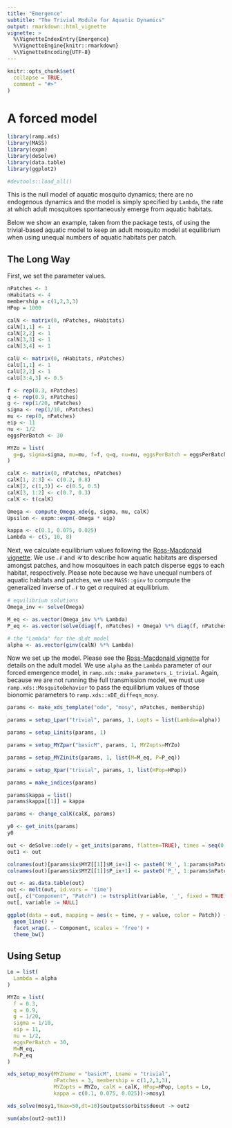 ```yaml
---
title: "Emergence"
subtitle: "The Trivial Module for Aquatic Dynamics"
output: rmarkdown::html_vignette
vignette: >
  %\VignetteIndexEntry{Emergence}
  %\VignetteEngine{knitr::rmarkdown}
  %\VignetteEncoding{UTF-8}
---
```


```r
knitr::opts_chunk$set(
  collapse = TRUE,
  comment = "#>"
)
```

# A forced model 

```r
library(ramp.xds)
library(MASS)
library(expm)
library(deSolve)
library(data.table)
library(ggplot2)
```


```r
#devtools::load_all()
``` 
 
This is the null model of aquatic mosquito dynamics; there are no endogenous dynamics
and the model is simply specified by `Lambda`, the rate at which adult mosquitoes
spontaneously emerge from aquatic habitats.

Below we show an example, taken from the package tests, of using the trivial-based
aquatic model to keep an adult mosquito model at equilibrium when using unequal numbers
of aquatic habitats per patch.

## The Long Way 

First, we set the parameter values. 

```r
nPatches <- 3
nHabitats <- 4
membership = c(1,2,3,3)
HPop = 1000
```


```r
calN <- matrix(0, nPatches, nHabitats)
calN[1,1] <- 1
calN[2,2] <- 1
calN[3,3] <- 1
calN[3,4] <- 1

calU <- matrix(0, nHabitats, nPatches)
calU[1,1] <- 1
calU[2,2] <- 1
calU[3:4,3] <- 0.5
```


```r
f <- rep(0.3, nPatches)
q <- rep(0.9, nPatches)
g <- rep(1/20, nPatches)
sigma <- rep(1/10, nPatches)
mu <- rep(0, nPatches) 
eip <- 11
nu <- 1/2
eggsPerBatch <- 30
```

```r
MYZo = list(
  g=g, sigma=sigma, mu=mu, f=f, q=q, nu=nu, eggsPerBatch = eggsPerBatch
)
```


```r
calK <- matrix(0, nPatches, nPatches)
calK[1, 2:3] <- c(0.2, 0.8)
calK[2, c(1,3)] <- c(0.5, 0.5)
calK[3, 1:2] <- c(0.7, 0.3)
calK <- t(calK)

Omega <- compute_Omega_xde(g, sigma, mu, calK)
Upsilon <- expm::expm(-Omega * eip)

kappa <- c(0.1, 0.075, 0.025)
Lambda <- c(5, 10, 8)
```

Next, we calculate equilibrium values following the [Ross-Macdonald vignette](adult_RM.html).
We use $\mathcal{N}$ and $\mathcal{U}$ to describe how aquatic habitats are dispersed amongst
patches, and how mosquitoes in each patch disperse eggs to each habitat, respectively.
Please note because we have unequal numbers of aquatic habitats and patches, we use `MASS::ginv`
to compute the generalized inverse of $\mathcal{N}$ to get $\alpha$ required at equilibrium.


```r
# equilibrium solutions
Omega_inv <- solve(Omega)

M_eq <- as.vector(Omega_inv %*% Lambda)
P_eq <- as.vector(solve(diag(f, nPatches) + Omega) %*% diag(f, nPatches) %*% M_eq)

# the "Lambda" for the dLdt model
alpha <- as.vector(ginv(calN) %*% Lambda)
```

Now we set up the model. Please see the [Ross-Macdonald vignette](adult_RM.html) for details
on the adult model. We use `alpha` as the `Lambda` parameter of our forced emergence model, in
`ramp.xds::make_parameters_L_trivial`. Again, because we are not running the full transmission model,
we must use `ramp.xds::MosquitoBehavior` to pass the equilibrium values of those bionomic parameters 
to `ramp.xds::xDE_diffeqn_mosy`.

```r
params <- make_xds_template("ode", "mosy", nPatches, membership)

params = setup_Lpar("trivial", params, 1, Lopts = list(Lambda=alpha))

params = setup_Linits(params, 1)

params = setup_MYZpar("basicM", params, 1, MYZopts=MYZo)

params = setup_MYZinits(params, 1, list(M=M_eq, P=P_eq))
```


```r
params = setup_Xpar("trivial", params, 1, list(HPop=HPop))
```


```r
params = make_indices(params)
```

```r
params$kappa = list()
params$kappa[[1]] = kappa
```


```r
params <- change_calK(calK, params)
```

```r
y0 <- get_inits(params)
y0
```


```r
out <- deSolve::ode(y = get_inits(params, flatten=TRUE), times = seq(0,50, by=10), func = xde_derivatives, parms = params, method = 'lsoda')
out1 <- out
```

```r
colnames(out)[params$ix$MYZ[[1]]$M_ix+1] <- paste0('M_', 1:params$nPatches)
colnames(out)[params$ix$MYZ[[1]]$P_ix+1] <- paste0('P_', 1:params$nPatches)

out <- as.data.table(out)
out <- melt(out, id.vars = 'time')
out[, c("Component", "Patch") := tstrsplit(variable, '_', fixed = TRUE)]
out[, variable := NULL]

ggplot(data = out, mapping = aes(x = time, y = value, color = Patch)) +
  geom_line() +
  facet_wrap(. ~ Component, scales = 'free') +
  theme_bw()
```

## Using Setup

```r
Lo = list(
  Lambda = alpha 
)
```

```r
MYZo = list(
  f = 0.3,
  q = 0.9,
  g = 1/20,
  sigma = 1/10,
  eip = 11,
  nu = 1/2,
  eggsPerBatch = 30,
  M=M_eq,
  P=P_eq
)
```


```r
xds_setup_mosy(MYZname = "basicM", Lname = "trivial", 
               nPatches = 3, membership = c(1,2,3,3), 
               MYZopts = MYZo, calK = calK, HPop=HPop, Lopts = Lo, 
               kappa = c(0.1, 0.075, 0.025))->mosy1
```

```r
xds_solve(mosy1,Tmax=50,dt=10)$outputs$orbits$deout -> out2
```

```r
sum(abs(out2-out1))
```

